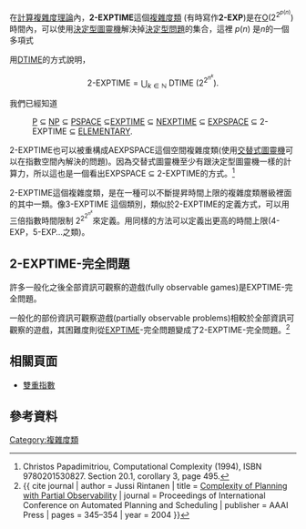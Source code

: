 在[[計算複雜度理論|計算複雜度理論]]內，'''2-EXPTIME'''這個[[複雜度類|複雜度類]] (有時寫作'''2-EXP''')是在[[大O符號|O]](2<sup>2<sup>''p''(''n'')</sup></sup>)時間內，可以使用[[決定型圖靈機|決定型圖靈機]]解決掉[[決定型問題|決定型問題]]的集合，這裡 ''p''(''n'') 是''n''的一個多項式

用[[DTIME|DTIME]]的方式說明，

:<math> \mbox{2-EXPTIME} = \bigcup_{k \in \mathbb{N} } \mbox{ DTIME } \left( 2^{ 2^{n^k} } \right) . </math>

我們已經知道

:[[P_(複雜度)|P]] <math>\subseteq</math> [[NP_(複雜度)|NP]] <math>\subseteq</math> [[PSPACE|PSPACE]] <math>\subseteq</math>[[EXPTIME|EXPTIME]] <math>\subseteq</math> [[NEXPTIME|NEXPTIME]] <math>\subseteq</math> [[EXPSPACE|EXPSPACE]] <math>\subseteq</math> 2-EXPTIME <math>\subseteq</math> [[ELEMENTARY|ELEMENTARY]].

2-EXPTIME也可以被重構成AEXPSPACE這個空間複雜度類(使用[[交替式圖靈機|交替式圖靈機]]可以在指數空間內解決的問題)。因為交替式圖靈機至少有跟決定型圖靈機一樣的計算力，所以這也是一個看出EXPSPACE <math>\subseteq</math> 2-EXPTIME的方式。<ref>Christos Papadimitriou, Computational Complexity (1994), ISBN 9780201530827. Section 20.1, corollary 3, page 495.</ref>

2-EXPTIME這個複雜度類，是在一種可以不斷提昇時間上限的複雜度類層級裡面的其中一類。像3-EXPTIME 這個類別，類似於2-EXPTIME的定義方式，可以用三倍指數時間限制 <math>2^{2^{2^{n^k}}}</math>來定義。用同樣的方法可以定義出更高的時間上限(4-EXP，5-EXP…之類)。

==2-EXPTIME-完全問題==

許多一般化之後全部資訊可觀察的遊戲(fully observable games)是EXPTIME-完全問題。

一般化的部份資訊可觀察遊戲(partially observable problems)相較於全部資訊可觀察的遊戲，其困難度則從[[EXPTIME|EXPTIME]]-完全問題變成了2-EXPTIME-完全問題。<ref>{{ cite journal | author = Jussi Rintanen | title = [http://www.informatik.uni-freiburg.de/~ki/papers/Rintanen03compl.pdf Complexity of Planning with Partial Observability] | journal = Proceedings of International Conference on Automated Planning and Scheduling | publisher = AAAI Press | pages = 345–354 | year = 2004 }}</ref>

==相關頁面==
* [[雙重指數|雙重指數]]

==參考資料==
<references/>

{{複雜度類}}



[[Category:複雜度類|Category:複雜度類]]